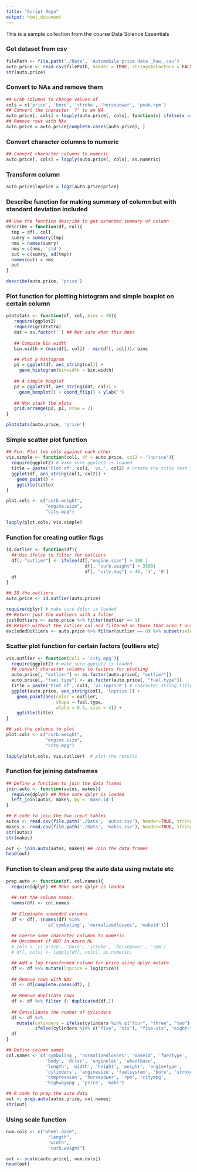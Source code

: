 ```yaml
---
title: "Script Repo"
output: html_document
---
```


This is a sample collection from the course Data Science Essentials

### Get dataset from csv
```r
filePath <- file.path('./Data', 'Automobile price data _Raw_.csv')
auto.price <- read.csv(filePath, header = TRUE, stringsAsFactors = FALSE)
str(auto.price)
```

### Convert to NAs and remove them
```r
## Grab columns to change values of
cols = c('price', 'bore', 'stroke', 'horsepower', 'peak.rpm')
## Convert the character '?' to an NA
auto.price[, cols] = lapply(auto.price[, cols], function(x) ifelse(x == '?', NA, x)) 
## Remove rows with NAs
auto.price = auto.price[complete.cases(auto.price), ] 
```
### Convert character columns to numeric
```r
## Convert character columns to numeric
auto.price[, cols] = lapply(auto.price[, cols], as.numeric) 
```
### Transform column
```r
auto.price$lnprice = log2(auto.price$price)
```

### Describe function for making summary of column but with standard deviation included
```r
## Use the function describe to get extended summary of column
describe = function(df, col){
  tmp = df[, col]
  sumry = summary(tmp)
  nms = names(sumry)
  nms = c(nms, 'std')
  out = c(sumry, sd(tmp))
  names(out) = nms
  out
}

describe(auto.price, 'price')
```

### Plot function for plotting histogram and simple boxplot on certain column
```r
plotstats <- function(df, col, bins = 30){
   require(ggplot2)
   require(gridExtra)
   dat = as.factor('') ## Not sure what this does
   
   ## Compute bin width
   bin.width = (max(df[, col]) - min(df[, col]))/ bins

   ## Plot a histogram
   p1 = ggplot(df, aes_string(col)) +
     geom_histogram(binwidth = bin.width)
   
   ## A simple boxplot
   p2 = ggplot(df, aes_string(dat, col)) +
     geom_boxplot() + coord_flip() + ylab('')
   
   ## Now stack the plots
   grid.arrange(p2, p1, nrow = 2)
}

plotstats(auto.price, 'price')
```

### Simple scatter plot function
```r
## Fcn: Plot two cols against each other
vis.simple <- function(col1, df = auto.price, col2 = 'lnprice'){
  require(ggplot2) # make sure ggplot2 is loaded
  title = paste('Plot of', col1, 'vs.', col2) # create the title text string
  ggplot(df, aes_string(col1, col2)) +
    geom_point() +
    ggtitle(title)
} 

plot.cols <- c("curb.weight",
               "engine.size",
               "city.mpg")

lapply(plot.cols, vis.simple)
```

### Function for creating outlier flags
```r
id.outlier <- function(df){
  ## Use ifelse to filter for outliers
  df[, "outlier"] <- ifelse(df[,"engine.size"] > 190 | 
                              df[, "curb.weight"] > 3500| 
                              df[, "city.mpg"] > 40, '1', '0')   
  df
}

## ID the outliers
auto.price <- id.outlier(auto.price)

require(dplyr) # make sure dplyr is loaded
## Return just the outliers with a filter
justOutliers <- auto.price %>% filter(outlier == 1)
## Return without the outlier col and filtered on those that aren't outliers
excludedOutliers <- auto.price %>% filter(outlier == 0) %>% subset(select=-outlier)
```

### Scatter plot function for certain factors (outliers etc)
```r
vis.outlier <- function(col1 = 'city.mpg'){
  require(ggplot2) # make sure ggplot2 is loaded
  ## convert character columns to factors for plotting
  auto.price[, "outlier"] <- as.factor(auto.price[, "outlier"])    
  auto.price[, "fuel.type"] <- as.factor(auto.price[, "fuel.type"])    
  title = paste('Plot of', col1, 'vs.lnprice') # character string title
  ggplot(auto.price, aes_string(col1, 'lnprice')) +
    geom_point(aes(color = outlier, 
                   shape = fuel.type, 
				   alpha = 0.5, size = 4)) +
    ggtitle(title)
}

## set the columns to plot
plot.cols <- c("curb.weight",
               "engine.size",
               "city.mpg")

lapply(plot.cols, vis.outlier)  # plot the results

```

### Function for joining dataframes
```r
## Define a function to join the data frames
join.auto <- function(autos, makes){
  require(dplyr) ## Make sure dplyr is loaded
  left_join(autos, makes, by = 'make.id')
}

## R code to join the two input tables
autos <- read.csv(file.path('./Data', 'autos.csv'), header=TRUE, stringsAsFactors=FALSE)
makes <- read.csv(file.path('./Data', 'makes.csv'), header=TRUE, stringsAsFactors=FALSE)
str(autos)
str(makes)

out <- join.auto(autos, makes) ## Join the data frames
head(out)
```

### Function to clean and prep the auto data using mutate etc
```r
prep.auto <- function(df, col.names){
  require(dplyr) ## Make sure dplyr is loaded
  
  ## set the column names. 
  names(df) <- col.names
  
  ## Eliminate unneeded columns
  df <- df[,!(names(df) %in% 
                c('symboling', 'normalizedlosses', 'makeid'))]
 
  ## Coerce some character columns to numeric 
  ## Uncomment if NOT in Azure ML
  # cols <- c('price', 'bore', 'stroke', 'horsepower', 'rpm')
  # df[, cols] <- lapply(df[, cols], as.numeric)

  ## Add a log transformed column for price using dplyr mutate
  df <- df %>% mutate(lnprice = log(price))
  
  ## Remove rows with NAs 
  df <- df[complete.cases(df), ]
  
  ## Remove duplicate rows
  df <- df %>% filter (! duplicated(df,))
  
  ## Consolidate the number of cylinders
  df <- df %>%
    mutate(cylinders = ifelse(cylinders %in% c("four", "three", "two"), "three-four",
           ifelse(cylinders %in% c("five", "six"), "five-six", "eight-twelve")))
  df
}

## Define column names
col.names <- c('symboling', 'normalizedlosses', 'makeid', 'fueltype', 'aspiration', 'doors',
               'body', 'drive', 'engineloc', 'wheelbase',
               'length', 'width', 'height', 'weight', 'enginetype',
               'cylinders', 'enginesize', 'fuelsystem', 'bore', 'stroke',
               'compression', 'horsepower', 'rpm', 'citympg',
               'highwaympg', 'price', 'make')

## R code to prep the auto data
out <- prep.auto(autos.price, col.names)
str(out)
```

### Using scale function
```r
num.cols <- c("wheel.base",
				"length",
				"width",
				"curb.weight")

out <- scale(auto.price[, num.cols])
head(out)
```

###
```r

```